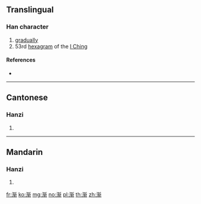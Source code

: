 {{also|漸}}
==Translingual==

===Han character===
{{Han char|rn=85|rad=水|as=08|sn=11|four=|canj=EKQL|ids=⿰氵斩}}

# [[gradually]]
# 53rd [[hexagram]] of the [[I Ching]]

====References====
* {{Han ref|kx=0633.371|hdz=31645.030|uh=6E10|ud=28176}}

----

==Cantonese==

===Hanzi===
{{yue-hanzi|jyut=|y=jim1, jim6|tra=漸}}

# {{defn|lang=yue|sort=水08}}

----

==Mandarin==

===Hanzi===
{{cmn-hanzi|tra=漸|pin=[[chán]] ([[chan2]]), [[jiān]] ([[jian1]]), [[jiàn]] ([[jian4]]), [[qián]] ([[qian2]])|wg=ch'an<sup>2</sup>, chien<sup>1</sup>, chien<sup>4</sup>, ch'ien<sup>2</sup>}}

# {{defn|lang=cmn|sort=水08}}

[[fr:渐]]
[[ko:渐]]
[[mg:渐]]
[[no:渐]]
[[pl:渐]]
[[th:渐]]
[[zh:渐]]